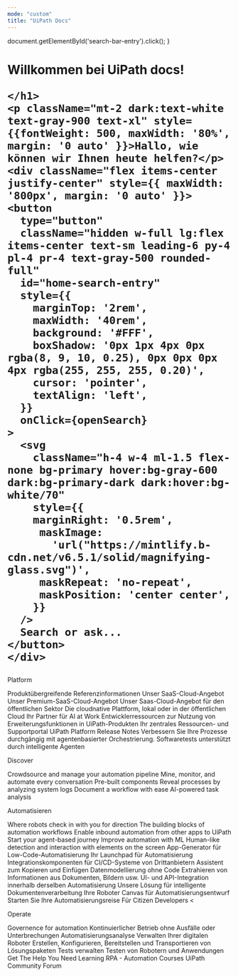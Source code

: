 ```yaml
---
mode: "custom"
title: "UiPath Docs"
---
```


  document.getElementById('search-bar-entry').click();
}

<div className="relative w-full flex items-center justify-center" style={{ height: '28rem', overflow: 'hidden' }}>

 <div id="background-div" className="bg-[#E3F0F4] absolute inset-0 h-[30rem] bg-cover bg-no-repeat dark:hidden" style={{
    backgroundImage: "url(https://mintlify-assets.b-cdn.net/ui-path-squares.png)",
    backgroundPosition: "center"
  }}></div>
  <div id="background-div" className="bg-[#E3F0F4] absolute inset-0 h-[30rem] bg-cover bg-no-repeat dark:block hidden" style={{
    backgroundImage: "url(https://mintlify-assets.b-cdn.net/ui-path.png)",
    backgroundPosition: "center"
  }}></div>
  <div style={{ position: 'absolute', textAlign: 'center', padding: '0 1rem', maxWidth: '100%', left: '50%', transform: 'translateX(-50%)', zIndex: 1 }}>
    <h1
      className="text-gray-900 dark:text-white"
      style={{
          marginTop: '4rem',
          fontSize: '4rem',
          fontWeight: 700,
          margin: '0',
          whiteSpace: 'nowrap',
          textAlign: 'center',
      }}
    >
    <span style={{color: "#0b9faf"}}>Willkommen</span> bei <span style={{color: "#fa4616"}}>UiPath</span> docs!

    </h1>
    <p className="mt-2 dark:text-white text-gray-900 text-xl" style={{fontWeight: 500, maxWidth: '80%', margin: '0 auto' }}>Hallo, wie können wir Ihnen heute helfen?</p>
    <div className="flex items-center justify-center" style={{ maxWidth: '800px', margin: '0 auto' }}>
    <button
      type="button"
      className="hidden w-full lg:flex items-center text-sm leading-6 py-4 pl-4 pr-4 text-gray-500 rounded-full"
      id="home-search-entry"
      style={{
        marginTop: '2rem',
        maxWidth: '40rem',
        background: '#FFF',
        boxShadow: '0px 1px 4px 0px rgba(8, 9, 10, 0.25), 0px 0px 0px 4px rgba(255, 255, 255, 0.20)',
        cursor: 'pointer',
        textAlign: 'left',
      }}
      onClick={openSearch}
    >
      <svg
        className="h-4 w-4 ml-1.5 flex-none bg-primary hover:bg-gray-600 dark:bg-primary-dark dark:hover:bg-white/70"
        style={{
        marginRight: '0.5rem',
         maskImage:
           'url("https://mintlify.b-cdn.net/v6.5.1/solid/magnifying-glass.svg")',
         maskRepeat: 'no-repeat',
         maskPosition: 'center center',
        }}
      />
      Search or ask...
    </button>
    </div>
  </div>
</div>

<div
  style={{marginTop: '2rem', marginBottom: '8rem', maxWidth: '70rem', marginLeft: 'auto',
  marginRight: 'auto', paddingLeft: '1.25rem',
  paddingRight: '1.25rem' }}
>
<p className="text-gray-900 dark:text-white mb-10 mt-8" style={{ fontSize: '2rem', fontWeight: '600'}}>Platform</p>

<CardGroup cols={4}>
  <Card title="Überblick" icon="globe" href="/de/overview/other/latest" horizontal>
    Produktübergreifende Referenzinformationen
  </Card>
  <Card title="Automation Cloud™" icon="cloud" href="https://docs.uipath.com/automation-cloud" horizontal>
    Unser SaaS-Cloud-Angebot
  </Card>
  <Card title="Automation Cloud™ Dedicated" icon="cloud-arrow-up" href="/de/automation-cloud-dedicated/automation-cloud-dedicated/latest/admin-guide/data-security-and-compliance" horizontal>
    Unser Premium-SaaS-Cloud-Angebot
  </Card>
  <Card title="Automation Cloud™ Public Sector" icon="building" href="https://docs.uipath.com/automation-cloud-public-sector" horizontal>
    Unser Saas-Cloud-Angebot für den öffentlichen Sektor
  </Card>
  <Card title="Automation Suite" icon="server" href="https://docs.uipath.com/automation-suite" horizontal>
    Die cloudnative Plattform, lokal oder in der öffentlichen Cloud
  </Card>
  <Card title="Autopilot" icon="robot" href="https://docs.uipath.com/autopilot" horizontal>
    Ihr Partner für AI at Work
  </Card>
  <Card title="SDK" icon="code" href="https://docs.uipath.com/sdk" horizontal>
    Entwicklerressourcen zur Nutzung von Erweiterungsfunktionen in UiPath-Produkten
  </Card>
  <Card title="Customer Portal" icon="users" href="https://docs.uipath.com/customer-portal" horizontal>
    Ihr zentrales Ressourcen- und Supportportal
  </Card>
  <Card title="Release Notes" icon="clipboard-list" href="https://docs.uipath.com/release-notes" horizontal>
    UiPath Platform Release Notes
  </Card>
  <Card title="Maestro" icon="wand-magic-sparkles" href="https://docs.uipath.com/maestro" horizontal>
    Verbessern Sie Ihre Prozesse durchgängig mit agentenbasierter Orchestrierung.
  </Card>
  <Card title="Test Cloud" icon="vial" href="https://docs.uipath.com/test-cloud" horizontal>
    Softwaretests unterstützt durch intelligente Agenten
  </Card>

</CardGroup>

<p className="text-gray-900 dark:text-white mb-10 mt-8" style={{ fontSize: '2rem', fontWeight: '600'}}>Discover</p>

<CardGroup cols={4}>
  <Card title="Automation Hub" icon="users" href="https://docs.uipath.com/automation-hub" horizontal>
    Crowdsource and manage your automation pipeline
  </Card>
  <Card title="Communications Mining™" icon="comment-dots" href="https://docs.uipath.com/communications-mining" horizontal>
    Mine, monitor, and automate every conversation
  </Card>
  <Card title="Marketplace" icon="store" href="https://docs.uipath.com/marketplace" horizontal>
    Pre-built components
  </Card>
  <Card title="Process Mining" icon="chart-line" href="https://docs.uipath.com/process-mining" horizontal>
    Reveal processes by analyzing system logs
  </Card>
  <Card title="Task Capture" icon="file-lines" href="https://docs.uipath.com/task-capture" horizontal>
    Document a workflow with ease
  </Card>
  <Card title="Task Mining" icon="sparkles" href="https://docs.uipath.com/task-mining" horizontal>
    AI-powered task analysis
  </Card>
</CardGroup>

<p className="text-gray-900 dark:text-white mb-10 mt-8" style={{ fontSize: '2rem', fontWeight: '600'}}>Automatisieren</p>

<CardGroup cols={4}>
  <Card title="Action Center" icon="bell" href="https://docs.uipath.com/action-center" horizontal>
    Where robots check in with you for direction
  </Card>
  <Card title="Activities" icon="puzzle-piece" href="https://docs.uipath.com/activities" horizontal>
    The building blocks of automation workflows
  </Card>
  <Card title="Add-ins" icon="plug" href="https://docs.uipath.com/add-ins" horizontal>
    Enable inbound automation from other apps to UiPath
  </Card>
  <Card title="Agents" icon="wand-magic-sparkles" href="https://docs.uipath.com/agents" horizontal>
    Start your agent-based journey
  </Card>
  <Card title="AI Center" icon="robot" href="https://docs.uipath.com/ai-center" horizontal>
    Improve automation with ML
  </Card>
  <Card title="AI Computer Vision" icon="robot" href="https://docs.uipath.com/ai-computer-vision" horizontal>
    Human-like detection and interaction with elements on the screen
  </Card>
  <Card title="Apps" icon="robot" href="https://docs.uipath.com/apps" horizontal>
    App-Generator für Low-Code-Automatisierung
  </Card>
  <Card title="Assistant" icon="robot" href="https://docs.uipath.com/assistant" horizontal>
    Ihr Launchpad für Automatisierung
  </Card>
  <Card title="CICD-Integrationen" icon="robot" href="https://docs.uipath.com/cicd-integrations" horizontal>
    Integrationskomponenten für CI/CD-Systeme von Drittanbietern
  </Card>
  <Card title="Clipboard AI™" icon="robot" href="https://docs.uipath.com/clipboard-ai" horizontal>
    Assistent zum Kopieren und Einfügen
  </Card>
  <Card title="Data Service" icon="database" href="https://docs.uipath.com/data-service" horizontal>
    Datenmodellierung ohne Code
  </Card>
  <Card title="Document Understanding™" icon="file-lines" href="https://docs.uipath.com/document-understanding" horizontal>
    Extrahieren von Informationen aus Dokumenten, Bildern usw.
  </Card>
  <Card title="Integration Service" icon="plug-circle-bolt" href="https://docs.uipath.com/integration-service" horizontal>
    UI- und API-Integration innerhalb derselben Automatisierung
  </Card>
  <Card title="IXP" icon="file-circle-check" href="https://docs.uipath.com/ixp" horizontal>
    Unsere Lösung für intelligente Dokumentenverarbeitung
  </Card>
  <Card title="Robot" icon="robot" href="https://docs.uipath.com/robot" horizontal>
    Ihre Roboter
  </Card>
  <Card title="Studio" icon="palette" href="https://docs.uipath.com/studio" horizontal>
    Canvas für Automatisierungsentwurf
  </Card>
  <Card title="Studio Web" icon="globe" href="https://docs.uipath.com/studio-web" horizontal>
    Starten Sie Ihre Automatisierungsreise
  </Card>
  <Card title="StudioX" icon="code" href="https://docs.uipath.com/studiox" horizontal>
    Für Citizen Developers
  </Card>
</CardGroup>
<
<p className="text-gray-900 dark:text-white mb-10 mt-8" style={{ fontSize: '2rem', fontWeight: '600'}}>Operate</p>

<CardGroup cols={4}>
  <Card title="Automation Ops" icon="gears" href="https://docs.uipath.com/automation-ops" horizontal>
    Governence for automation
  </Card>
  <Card title="High Availability Add-on" icon="robot" href="https://docs.uipath.com/high-availability-add-on" horizontal>
   Kontinuierlicher Betrieb ohne Ausfälle oder Unterbrechungen
  </Card>
  <Card title="Insights" icon="chart-line" href="https://docs.uipath.com/insights" horizontal>
    Automatisierungsanalyse
  </Card>
  <Card title="Orchestrator" icon="network-wired" href="https://docs.uipath.com/orchestrator" horizontal>
    Verwalten Ihrer digitalen Roboter
  </Card>
  <Card title="Lösungen" icon="box" href="https://docs.uipath.com/solutions-management" horizontal>
    Erstellen, Konfigurieren, Bereitstellen und Transportieren von Lösungspaketen
  </Card>
  <Card title="Test Manager" icon="clipboard-check" href="https://docs.uipath.com/test-manager" horizontal>
    Tests verwalten
  </Card>
  <Card title="Test Suite™" icon="vial" href="https://docs.uipath.com/test-suite" horizontal>
    Testen von Robotern und Anwendungen
  </Card>
</CardGroup>

<br/>
<CardGroup cols={3}>
  <Card title="Support and Services" icon="message-question" href="https://docs.uipath.com/support" horizontal>
    Get The Help You Need
  </Card>
  <Card title="UiPath Academy" icon="graduation-cap" href="https://docs.uipath.com/academy" horizontal>
    Learning RPA - Automation Courses
  </Card>
  <Card title="UiPath Forum" icon="users" href="https://docs.uipath.com/forum" horizontal>
    UiPath Community Forum
  </Card>
</CardGroup>
</div>
